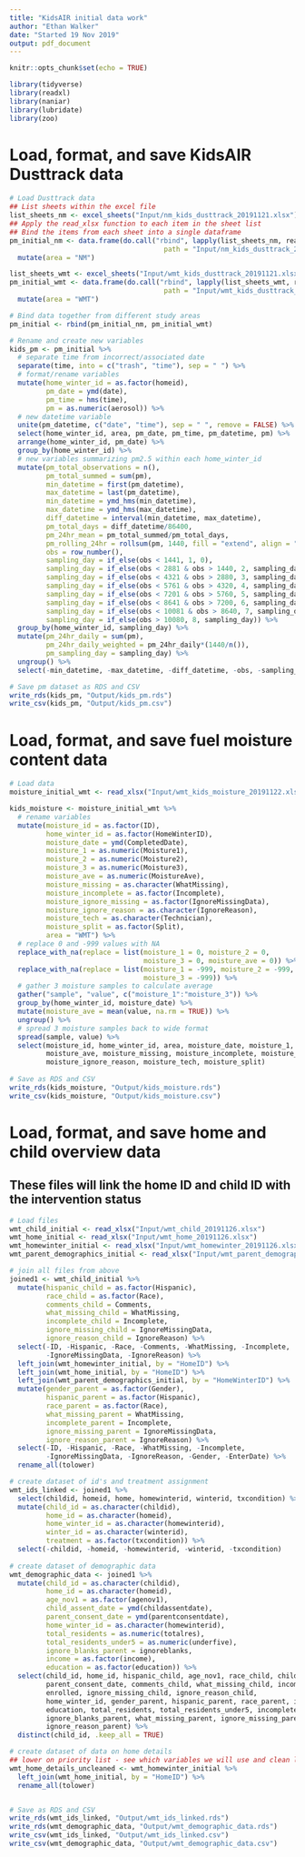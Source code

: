```yaml
---
title: "KidsAIR initial data work"
author: "Ethan Walker"
date: "Started 19 Nov 2019"
output: pdf_document
---
```


```r
knitr::opts_chunk$set(echo = TRUE)
```

```r
library(tidyverse)
library(readxl)
library(naniar)
library(lubridate)
library(zoo)
```

# Load, format, and save KidsAIR Dusttrack data
```r
# Load Dusttrack data
## List sheets within the excel file
list_sheets_nm <- excel_sheets("Input/nm_kids_dusttrack_20191121.xlsx")
## Apply the read_xlsx function to each item in the sheet list
## Bind the items from each sheet into a single dataframe
pm_initial_nm <- data.frame(do.call("rbind", lapply(list_sheets_nm, read_xlsx, 
                                      path = "Input/nm_kids_dusttrack_20191121.xlsx"))) %>% 
  mutate(area = "NM")

list_sheets_wmt <- excel_sheets("Input/wmt_kids_dusttrack_20191121.xlsx")
pm_initial_wmt <- data.frame(do.call("rbind", lapply(list_sheets_wmt, read_xlsx, 
                                      path = "Input/wmt_kids_dusttrack_20191121.xlsx"))) %>% 
  mutate(area = "WMT")

# Bind data together from different study areas
pm_initial <- rbind(pm_initial_nm, pm_initial_wmt)

# Rename and create new variables
kids_pm <- pm_initial %>% 
  # separate time from incorrect/associated date
  separate(time, into = c("trash", "time"), sep = " ") %>% 
  # format/rename variables
  mutate(home_winter_id = as.factor(homeid),
         pm_date = ymd(date),
         pm_time = hms(time),
         pm = as.numeric(aerosol)) %>% 
  # new datetime variable
  unite(pm_datetime, c("date", "time"), sep = " ", remove = FALSE) %>% 
  select(home_winter_id, area, pm_date, pm_time, pm_datetime, pm) %>% 
  arrange(home_winter_id, pm_date) %>% 
  group_by(home_winter_id) %>% 
  # new variables summarizing pm2.5 within each home_winter_id
  mutate(pm_total_observations = n(),
         pm_total_summed = sum(pm),
         min_datetime = first(pm_datetime),
         max_datetime = last(pm_datetime),
         min_datetime = ymd_hms(min_datetime),
         max_datetime = ymd_hms(max_datetime),
         diff_datetime = interval(min_datetime, max_datetime),
         pm_total_days = diff_datetime/86400,
         pm_24hr_mean = pm_total_summed/pm_total_days,
         pm_rolling_24hr = rollsum(pm, 1440, fill = "extend", align = "right"),
         obs = row_number(),
         sampling_day = if_else(obs < 1441, 1, 0),
         sampling_day = if_else(obs < 2881 & obs > 1440, 2, sampling_day),
         sampling_day = if_else(obs < 4321 & obs > 2880, 3, sampling_day),
         sampling_day = if_else(obs < 5761 & obs > 4320, 4, sampling_day),
         sampling_day = if_else(obs < 7201 & obs > 5760, 5, sampling_day),
         sampling_day = if_else(obs < 8641 & obs > 7200, 6, sampling_day),
         sampling_day = if_else(obs < 10081 & obs > 8640, 7, sampling_day),
         sampling_day = if_else(obs > 10080, 8, sampling_day)) %>%
  group_by(home_winter_id, sampling_day) %>% 
  mutate(pm_24hr_daily = sum(pm),
         pm_24hr_daily_weighted = pm_24hr_daily*(1440/n()),
         pm_sampling_day = sampling_day) %>% 
  ungroup() %>% 
  select(-min_datetime, -max_datetime, -diff_datetime, -obs, -sampling_day) 

# Save pm dataset as RDS and CSV
write_rds(kids_pm, "Output/kids_pm.rds")
write_csv(kids_pm, "Output/kids_pm.csv")
```

# Load, format, and save fuel moisture content data
```r
# Load data
moisture_initial_wmt <- read_xlsx("Input/wmt_kids_moisture_20191122.xlsx")

kids_moisture <- moisture_initial_wmt %>% 
  # rename variables
  mutate(moisture_id = as.factor(ID),  
         home_winter_id = as.factor(HomeWinterID),
         moisture_date = ymd(CompletedDate),
         moisture_1 = as.numeric(Moisture1),
         moisture_2 = as.numeric(Moisture2),
         moisture_3 = as.numeric(Moisture3),
         moisture_ave = as.numeric(MoistureAve),
         moisture_missing = as.character(WhatMissing),
         moisture_incomplete = as.factor(Incomplete),
         moisture_ignore_missing = as.factor(IgnoreMissingData),
         moisture_ignore_reason = as.character(IgnoreReason),
         moisture_tech = as.character(Technician),
         moisture_split = as.factor(Split),
         area = "WMT") %>% 
  # replace 0 and -999 values with NA
  replace_with_na(replace = list(moisture_1 = 0, moisture_2 = 0,
                                 moisture_3 = 0, moisture_ave = 0)) %>% 
  replace_with_na(replace = list(moisture_1 = -999, moisture_2 = -999,
                                 moisture_3 = -999)) %>% 
  # gather 3 moisture samples to calculate average
  gather("sample", "value", c("moisture_1":"moisture_3")) %>% 
  group_by(home_winter_id, moisture_date) %>% 
  mutate(moisture_ave = mean(value, na.rm = TRUE)) %>% 
  ungroup() %>% 
  # spread 3 moisture samples back to wide format
  spread(sample, value) %>% 
  select(moisture_id, home_winter_id, area, moisture_date, moisture_1, moisture_2, moisture_3, 
         moisture_ave, moisture_missing, moisture_incomplete, moisture_ignore_missing,
         moisture_ignore_reason, moisture_tech, moisture_split)
  
# Save as RDS and CSV
write_rds(kids_moisture, "Output/kids_moisture.rds")
write_csv(kids_moisture, "Output/kids_moisture.csv")
```

# Load, format, and save home and child overview data
## These files will link the home ID and child ID with the intervention status
```r
# Load files
wmt_child_initial <- read_xlsx("Input/wmt_child_20191126.xlsx")
wmt_home_initial <- read_xlsx("Input/wmt_home_20191126.xlsx")
wmt_homewinter_initial <- read_xlsx("Input/wmt_homewinter_20191126.xlsx")
wmt_parent_demographics_initial <- read_xlsx("Input/wmt_parent_demographics_20191126.xlsx")

# join all files from above
joined1 <- wmt_child_initial %>% 
  mutate(hispanic_child = as.factor(Hispanic),
         race_child = as.factor(Race),
         comments_child = Comments,
         what_missing_child = WhatMissing,
         incomplete_child = Incomplete,
         ignore_missing_child = IgnoreMissingData,
         ignore_reason_child = IgnoreReason) %>% 
  select(-ID, -Hispanic, -Race, -Comments, -WhatMissing, -Incomplete,
         -IgnoreMissingData, -IgnoreReason) %>% 
  left_join(wmt_homewinter_initial, by = "HomeID") %>% 
  left_join(wmt_home_initial, by = "HomeID") %>% 
  left_join(wmt_parent_demographics_initial, by = "HomeWinterID") %>%
  mutate(gender_parent = as.factor(Gender),
         hispanic_parent = as.factor(Hispanic),
         race_parent = as.factor(Race),
         what_missing_parent = WhatMissing,
         incomplete_parent = Incomplete,
         ignore_missing_parent = IgnoreMissingData,
         ignore_reason_parent = IgnoreReason) %>%
  select(-ID, -Hispanic, -Race, -WhatMissing, -Incomplete,
         -IgnoreMissingData, -IgnoreReason, -Gender, -EnterDate) %>%
  rename_all(tolower)

# create dataset of id's and treatment assignment
wmt_ids_linked <- joined1 %>% 
  select(childid, homeid, home, homewinterid, winterid, txcondition) %>% 
  mutate(child_id = as.character(childid),
         home_id = as.character(homeid),
         home_winter_id = as.character(homewinterid),
         winter_id = as.character(winterid),
         treatment = as.factor(txcondition)) %>% 
  select(-childid, -homeid, -homewinterid, -winterid, -txcondition)
  
# create dataset of demographic data
wmt_demographic_data <- joined1 %>% 
  mutate(child_id = as.character(childid),
         home_id = as.character(homeid),
         age_nov1 = as.factor(agenov1),
         child_assent_date = ymd(childassentdate),
         parent_consent_date = ymd(parentconsentdate),
         home_winter_id = as.character(homewinterid),
         total_residents = as.numeric(totalres),
         total_residents_under5 = as.numeric(underfive),
         ignore_blanks_parent = ignoreblanks,
         income = as.factor(income),
         education = as.factor(education)) %>% 
  select(child_id, home_id, hispanic_child, age_nov1, race_child, child_assent_date,
         parent_consent_date, comments_child, what_missing_child, incomplete_child,
         enrolled, ignore_missing_child, ignore_reason_child,
         home_winter_id, gender_parent, hispanic_parent, race_parent, income,
         education, total_residents, total_residents_under5, incomplete_parent,
         ignore_blanks_parent, what_missing_parent, ignore_missing_parent,
         ignore_reason_parent) %>% 
  distinct(child_id, .keep_all = TRUE)

# create dataset of data on home details
## lower on priority list - see which variables we will use and clean later
wmt_home_details_uncleaned <- wmt_homewinter_initial %>%
  left_join(wmt_home_initial, by = "HomeID") %>% 
  rename_all(tolower)


# Save as RDS and CSV
write_rds(wmt_ids_linked, "Output/wmt_ids_linked.rds")
write_rds(wmt_demographic_data, "Output/wmt_demographic_data.rds")
write_csv(wmt_ids_linked, "Output/wmt_ids_linked.csv")
write_csv(wmt_demographic_data, "Output/wmt_demographic_data.csv")
```

